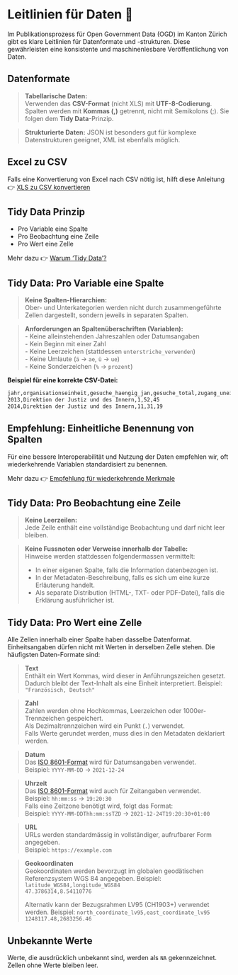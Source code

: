 # Leitlinien für Daten 📂


Im Publikationsprozess für Open Government Data (OGD) im Kanton Zürich gibt es klare Leitlinien für Datenformate und -strukturen. Diese gewährleisten eine konsistente und maschinenlesbare Veröffentlichung von Daten.

## Datenformate

> **Tabellarische Daten:**  
> Verwenden das **CSV-Format** (nicht XLS) mit **UTF-8-Codierung**.
> Spalten werden mit **Kommas (,)** getrennt, nicht mit Semikolons (;). Sie folgen dem **Tidy Data**-Prinzip. 

> **Strukturierte Daten:**
> JSON ist besonders gut für komplexe Datenstrukturen geeignet, XML ist ebenfalls möglich.
>

::: {.callout-note}
# Excel zu CSV
Falls eine Konvertierung von Excel nach CSV nötig ist, hilft diese Anleitung 👉 [XLS zu CSV konvertieren](https://github.com/openZH/ogd-handbook/blob/main/publikationsleitlinien/xls-zu-csv-konvertieren.md)  
:::

::: {.callout-note}
# Tidy Data Prinzip

- Pro Variable eine Spalte
- Pro Beobachtung eine Zeile
- Pro Wert eine Zelle

Mehr dazu 👉 [Warum 'Tidy Data'?](https://github.com/openZH/ogd-handbook/blob/main/publikationsleitlinien/warum_tidy_data.md)  
:::



## Tidy Data: Pro Variable eine Spalte  

> **Keine Spalten-Hierarchien:**  
> Ober- und Unterkategorien werden nicht durch zusammengeführte Zellen dargestellt, sondern jeweils in separaten Spalten.  

> **Anforderungen an Spaltenüberschriften (Variablen):**  
> - Keine alleinstehenden Jahreszahlen oder Datumsangaben  
> - Kein Beginn mit einer Zahl  
> - Keine Leerzeichen (stattdessen `unterstriche_verwenden`)  
> - Keine Umlaute (`ä` → `ae`, `ü` → `ue`)  
> - Keine Sonderzeichen (`%` → `prozent`)  

**Beispiel für eine korrekte CSV-Datei:**  
```md
jahr,organisationseinheit,gesuche_haengig_jan,gesuche_total,zugang_uneingeschraenkt_gewaehrt
2013,Direktion der Justiz und des Innern,1,52,45
2014,Direktion der Justiz und des Innern,11,31,19
```

::: {.callout-note}
# Empfehlung: Einheitliche Benennung von Spalten  

Für eine bessere Interoperabilität und Nutzung der Daten empfehlen wir, oft wiederkehrende Variablen standardisiert zu benennen.  

Mehr dazu 👉 [Empfehlung für wiederkehrende Merkmale](https://github.com/openZH/ogd-handbook/blob/main/publikationsleitlinien/Empfehlung-fuer-wiederkehrende-Merkmale.md)  
:::


## Tidy Data: Pro Beobachtung eine Zeile  

> **Keine Leerzeilen:**  
> Jede Zeile enthält eine vollständige Beobachtung und darf nicht leer bleiben.  

> **Keine Fussnoten oder Verweise innerhalb der Tabelle:**  
> Hinweise werden stattdessen folgendermassen vermittelt:  
> 
> - In einer eigenen Spalte, falls die Information datenbezogen ist.  
> - In der Metadaten-Beschreibung, falls es sich um eine kurze Erläuterung handelt.  
> - Als separate Distribution (HTML-, TXT- oder PDF-Datei), falls die Erklärung ausführlicher ist.  



## Tidy Data: Pro Wert eine Zelle  

Alle Zellen innerhalb einer Spalte haben dasselbe Datenformat. Einheitsangaben dürfen nicht mit Werten in derselben Zelle stehen.
Die häufigsten Daten-Formate sind:

> **Text**  
> Enthält ein Wert Kommas, wird dieser in Anführungszeichen gesetzt. Dadurch bleibt der Text-Inhalt als eine Einheit interpretiert.
> Beispiel: `"Französisch, Deutsch"`  

> **Zahl**  
> Zahlen werden ohne Hochkommas, Leerzeichen oder 1000er-Trennzeichen gespeichert.  
> Als Dezimaltrennzeichen wird ein Punkt (`.`) verwendet.  
> Falls Werte gerundet werden, muss dies in den Metadaten deklariert werden.  

> **Datum**  
> Das [ISO 8601-Format](https://www.w3.org/TR/NOTE-datetime) wird für Datumsangaben verwendet.  
> Beispiel: `YYYY-MM-DD` → `2021-12-24`

> **Uhrzeit**  
> Das [ISO 8601-Format](https://www.w3.org/TR/NOTE-datetime) wird auch für Zeitangaben verwendet.  
> Beispiel: `hh:mm:ss` → `19:20:30`  
> Falls eine Zeitzone benötigt wird, folgt das Format:  
> Beispiel: `YYYY-MM-DDThh:mm:ssTZD` → `2021-12-24T19:20:30+01:00`  

> **URL**  
> URLs werden standardmässig in vollständiger, aufrufbarer Form angegeben.  
> Beispiel: `https://example.com`  

> **Geokoordinaten**  
> Geokoordinaten werden bevorzugt im globalen geodätischen Referenzsystem WGS 84 angegeben. Beispiel:
> `latitude_WGS84,longitude_WGS84`  
> `47.3786314,8.54110776`  
>   
> Alternativ kann der Bezugsrahmen LV95 (CH1903+) verwendet werden. Beispiel:
> `north_coordinate_lv95,east_coordinate_lv95`  
> `1248117.48,2683256.46`  

::: {.callout-note}
# Unbekannte Werte
Werte, die ausdrücklich unbekannt sind, werden als `NA` gekennzeichnet. Zellen ohne Werte bleiben leer.  
:::